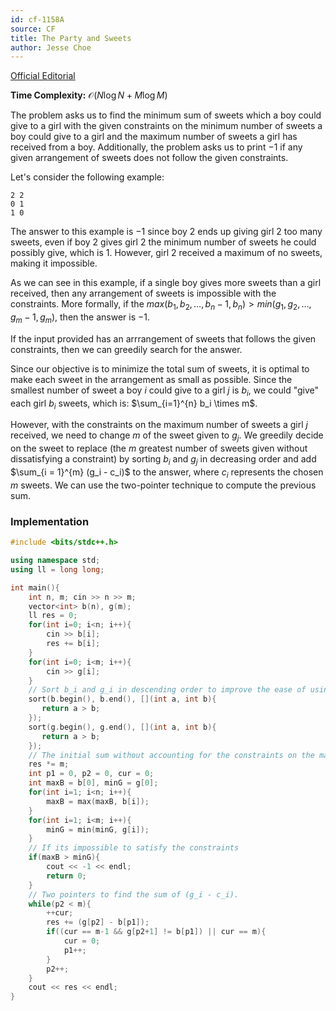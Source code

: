 ```yaml
---
id: cf-1158A
source: CF
title: The Party and Sweets
author: Jesse Choe
---
```


[Official Editorial](https://codeforces.com/blog/entry/66993)

**Time Complexity:** $\mathcal{O}(N\log N + M\log M)$

The problem asks us to find the minimum sum of sweets which a boy could give to
a girl with the given constraints on the minimum number of sweets a boy could
give to a girl and the maximum number of sweets a girl has received from a boy.
Additionally, the problem asks us to print $-1$ if any given arrangement of
sweets does not follow the given constraints.

Let's consider the following example:

```
2 2
0 1
1 0
```

The answer to this example is $-1$ since boy $2$ ends up giving girl $2$ too
many sweets, even if boy $2$ gives girl $2$ the minimum number of sweets he
could possibly give, which is $1$. However, girl $2$ received a maximum of no
sweets, making it impossible.

As we can see in this example, if a single boy gives more sweets than a girl
received, then any arrangement of sweets is impossible with the constraints.
More formally, if the
$max(b_1, b_2, \dots, b_n-1, b_n) > min(g_1, g_2, \dots, g_m-1, g_m)$, then the
answer is $-1$.

If the input provided has an arrrangement of sweets that follows the given
constraints, then we can greedily search for the answer.

Since our objective is to minimize the total sum of sweets, it is optimal to
make each sweet in the arrangement as small as possible. Since the smallest
number of sweet a boy $i$ could give to a girl $j$ is $b_i$, we could "give"
each girl $b_i$ sweets, which is: $\sum_{i=1}^{n} b_i \times m$.

However, with the constraints on the maximum number of sweets a girl $j$
received, we need to change $m$ of the sweet given to $g_j$. We greedily decide
on the sweet to replace (the $m$ greatest number of sweets given without
dissatisfying a constraint) by sorting $b_i$ and $g_j$ in decreasing order and
add $\sum_{i = 1}^{m} (g_i - c_i)$ to the answer, where $c_i$ represents the
chosen $m$ sweets. We can use the two-pointer technique to compute the previous
sum.

### Implementation

<LanguageSection>

<CPPSection>

```cpp
#include <bits/stdc++.h>

using namespace std;
using ll = long long;

int main(){
	int n, m; cin >> n >> m;
	vector<int> b(n), g(m);
	ll res = 0;
	for(int i=0; i<n; i++){
		cin >> b[i];
		res += b[i];
	}
	for(int i=0; i<m; i++){
		cin >> g[i];
	}
	// Sort b_i and g_i in descending order to improve the ease of using 2P
	sort(b.begin(), b.end(), [](int a, int b){
	   return a > b;
	});
	sort(g.begin(), g.end(), [](int a, int b){
	   return a > b;
	});
	// The initial sum without accounting for the constraints on the maximum values of g_i
	res *= m;
	int p1 = 0, p2 = 0, cur = 0;
	int maxB = b[0], minG = g[0];
	for(int i=1; i<n; i++){
		maxB = max(maxB, b[i]);
	}
	for(int i=1; i<m; i++){
		minG = min(minG, g[i]);
	}
	// If its impossible to satisfy the constraints
	if(maxB > minG){
		cout << -1 << endl;
		return 0;
	}
	// Two pointers to find the sum of (g_i - c_i).
	while(p2 < m){
		++cur;
		res += (g[p2] - b[p1]);
		if((cur == m-1 && g[p2+1] != b[p1]) || cur == m){
			cur = 0;
			p1++;
		}
		p2++;
	}
	cout << res << endl;
}
```

</CPPSection>

</LanguageSection>
